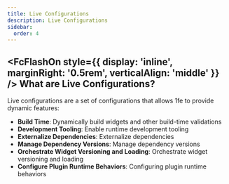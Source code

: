 ```yaml
---
title: Live Configurations
description: Live Configurations
sidebar:
  order: 4
---
```



## <FcFlashOn style={{ display: 'inline', marginRight: '0.5rem', verticalAlign: 'middle' }} /> What are Live Configurations?

Live configurations are a set of configurations that allows 1fe to provide dynamic features:

- **Build Time**: Dynamically build widgets and other build-time validations
- **Development Tooling**: Enable runtime development tooling
- **Externalize Dependencies**: Externalize dependencies
- **Manage Dependency Versions**: Manage dependency versions
- **Orchestrate Widget Versioning and Loading**: Orchestrate widget versioning and loading
- **Configure Plugin Runtime Behaviors**: Configuring plugin runtime behaviors
